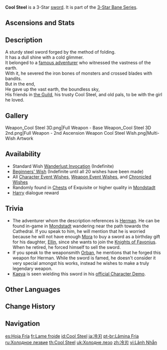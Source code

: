 {{Weapon Infobox
|id             = 11301
|image          = <gallery>
Weapon Cool Steel.png|Base
Weapon Cool Steel 2nd.png|2nd Ascension
</gallery>
|type           = Sword
|series         = 3-Star Bane
|releaseDate    = 2020-09-28
|quality        = 3
|base_atk       = 39
|2nd_stat_type  = ATK
|2nd_stat       = 7.7%
|passive        = Bane of Water and Ice
|effect         = Increases DMG against opponents affected by Hydro or Cryo by (var1)%.
|eff_rank1_var1 = 12
|eff_rank2_var1 = 15
|eff_rank3_var1 = 18
|eff_rank4_var1 = 21
|eff_rank5_var1 = 24
|obtain         = Wishes
|obtain2        = Chests
|obtain3        = Dialogue
|npc            = Harry
|eff_att1       = DMG Bonus
}}
{{Description|A reliable steel-forged weapon that serves as a testament to the great adventures of its old master.}}
'''Cool Steel''' is a 3-Star [[sword]]. It is part of the [[3-Star Bane Series]].

==Ascensions and Stats==
{{Weapon Ascensions and Stats
|ascendMat1 = Tile of Decarabian's Tower
|ascendMat2 = Debris of Decarabian's City
|ascendMat3 = Fragment of Decarabian's Epic
|ascendMat4 = Scattered Piece of Decarabian's Dream
|bossMat1   = Heavy Horn
|bossMat2   = Black Bronze Horn
|bossMat3   = Black Crystal Horn
|commonMat1 = Firm Arrowhead
|commonMat2 = Sharp Arrowhead
|commonMat3 = Weathered Arrowhead
}}
==Description==
A sturdy steel sword forged by the method of folding.<br>
It has a dull shine with a cold glimmer.<br>
It belonged to a [[Herman|famous adventurer]] who witnessed the vastness of the earth.<br>
With it, he severed the iron bones of monsters and crossed blades with bandits.<br>
But in the end,<br>
He gave up the vast earth, the boundless sky,<br>
His friends in [[Adventurers' Guild|the Guild]], his trusty Cool Steel, and old pals, to be with the girl he loved.

==Gallery==
<gallery>
Weapon_Cool Steel 3D.png|Full Weapon - Base
Weapon_Cool Steel 3D 2nd.png|Full Weapon - 2nd Ascension
Weapon Cool Steel Wish.png|Multi-Wish Artwork
</gallery>

==Availability==
*Standard Wish [[Wanderlust Invocation]] (Indefinite)
*[[Beginners' Wish]] (Indefinite until all 20 wishes have been made)
*All [[Character Event Wish]]es, [[Weapon Event Wish]]es, and [[Chronicled Wish]]es
*Randomly found in [[Chests]] of Exquisite or higher quality in [[Mondstadt]]
*[[Harry]] dialogue reward

==Trivia==
*The adventurer whom the description references is [[Herman]]. He can be found in-game in [[Mondstadt]] wandering near the path towards the Cathedral. If you speak to him, he will mention that he is worried because he will not have enough [[Mora]] to buy a sword as a birthday gift for his daughter, [[Ellin]], since she wants to join the [[Knights of Favonius]]. When he retired, he forced himself to sell the sword.
*If you speak to the weaponsmith [[Orban]], he mentions that he forged this weapon for Herman. While the sword is famed, he doesn't consider it very special amongst his works, instead he wishes to make a truly legendary weapon.
*[[Kaeya]] is seen wielding this sword in his [https://youtu.be/M2blSYJ6hrE official Character Demo].

==Other Languages==
{{Other Languages
|1_en      = Cool Steel
|1_zhs     = 冷刃
|1_zhs_rm  = Lěng Rèn
|1_zht     = 冷刃
|1_zht_rm  = Lěng Rèn
|1_zh_tl   = Cold Blade
|1_ja      = 冷刃
|1_ja_rm   = Reijin{{Assumed}}
|1_ja_tl   = Cold Blade
|1_ko      = 차가운 칼날
|1_ko_rm   = Chagaun Kalnal
|1_ko_tl   = Cold Blade
|1_es      = Hoja Fría
|1_es_tl   = Cold Blade
|1_fr      = Lame froide
|1_fr_tl   = Cold Blade
|1_ru      = Холодное лезвие
|1_ru_tl   = Cold Blade
|1_th      = Cool Steel
|1_vi      = {{tt|Lãnh Nhẫn|冷刃}}
|1_vi_tl   = Cold Blade
|1_de      = Kühle Klinge
|1_de_tl   = Cool Blade
|1_id      = Cool Steel
|1_pt      = Lâmina Fria
|1_pt_tl   = Cold Blade
|1_tr      = Soğuk Çelik
|1_tr_tl   = Cool Steel
|1_it      = Lama fredda
|1_it_tl   = Cool Blade

|2_en      = Bane of Water and Ice
|2_zhs     = 止水融冰
|2_zhs_rm  = Zhǐshuǐ Róngbīng
|2_zht     = 止水融冰
|2_zht_rm  = Zhǐshuǐ Róngbīng
|2_zh_tl   = 
|2_ja      = 水と氷の破滅
|2_ja_rm   = Mizu to Koori no Hametsu
|2_ja_tl   = Destruction of Water and Ice
|2_ko      = 해빙의 물
|2_ko_rm   = Haebing-ui Mul
|2_ko_tl   = Water of Thawing
|2_es      = Perdición del agua y el hielo
|2_es_tl   = Bane of Water and Ice
|2_fr      = Fléau d'eau et de glace
|2_fr_tl   = Bane of Water and Ice
|2_ru      = Погибель воды и льда
|2_ru_tl   = Bane of Water and Ice
|2_th      = Bane of Water and Ice
|2_vi      = Chặn Nước Tan Băng
|2_vi_tl   = 
|2_de      = Bewährtheit von Wasser und Eis
|2_de_tl   = Proof of Water and Ice
|2_id      = Bane of Water and Ice
|2_pt      = Destruição de Água e Gelo
|2_pt_tl   = 
|2_tr      = Su ve Buzun Laneti
|2_tr_tl   = Curse of Water and Ice
|2_it      = Flagello dell'acqua e del ghiaccio
|2_it_tl   = 
}}

==Change History==
{{Change History|1.0}}

==Navigation==
{{Weapons by Series Navbox|series=3-Star Bane}}
{{Weapon Navbox|Swords}}

[[es:Hoja Fría]]
[[fr:Lame froide]]
[[id:Cool Steel]]
[[ja:冷刃]]
[[pt-br:Lâmina Fria]]
[[ru:Холодное лезвие]]
[[th:Cool Steel]]
[[uk:Холодне лезо]]
[[zh:冷刃]]
[[vi:Lãnh Nhẫn]]